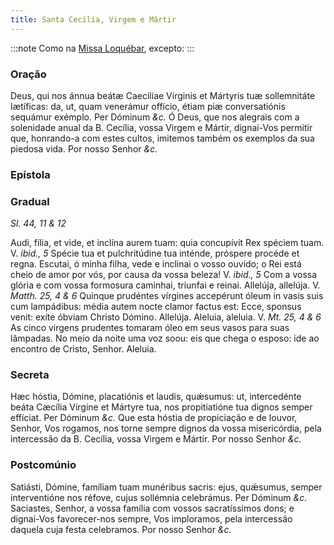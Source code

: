```yaml
---
title: Santa Cecília, Virgem e Mártir
---
```


:::note
Como na [Missa Loquébar](/missal/comum/17virgensmartires1), excepto:
:::

### Oração

<div class="grid grid-cols-2 gap-5">
  <span class="text-justify">
    Deus, qui nos ánnua beátæ Caeciliae Vírginis et Mártyris tuæ sollemnitáte
    lætíficas: da, ut, quam venerámur offício, étiam piæ conversatiónis sequámur
    exémplo. Per Dóminum <em>&c.</em>
  </span>
  <span class="text-justify">
    Ó Deus, que nos alegrais com a solenidade anual da B. Cecília, vossa Virgem
    e Mártir, dignai-Vos permitir que, honrando-a com estes cultos, imitemos
    também os exemplos da sua piedosa vida. Por nosso Senhor <em>&c.</em>
  </span>
</div>

### Epístola


<LinkCard
  href="/missal/comum/18virgensmartires2#epístola"
  title="Virgens Mártires - Missa Me exspectavérunt"
/>

### Gradual

_Sl. 44, 11 & 12_

<div class="grid grid-cols-2 gap-5">
  <span class="text-justify">
    Audi, fília, et vide, et inclína aurem tuam: quia concupívit Rex spéciem
    tuam. V. <em>ibid., 5</em> Spécie tua et pulchritúdine tua inténde, próspere
    procéde et regna.
  </span>
  <span class="text-justify">
    Escutai, ó minha filha, vede e inclinai o vosso ouvido; o Rei está cheio de
    amor por vós, por causa da vossa beleza! V. <em>ibid., 5</em> Com a vossa
    glória e com vossa formosura caminhai, triunfai e reinai.
  </span>
  <span class="text-justify">
    Allelúja, allelúja. V. <em>Matth. 25, 4 & 6</em> Quinque prudéntes vírgines
    accepérunt óleum in vasis suis cum lampádibus: média autem nocte clamor
    factus est: Ecce, sponsus venit: exíte óbviam Christo Dómino. Allelúja.
  </span>
  <span class="text-justify">
    Aleluia, aleluia. V. <em>Mt. 25, 4 & 6</em> As cinco virgens prudentes
    tomaram óleo em seus vasos para suas lâmpadas. No meio da noite uma voz
    soou: eis que chega o esposo: ide ao encontro de Cristo, Senhor. Aleluia.
  </span>
</div>

### Secreta

<div class="grid grid-cols-2 gap-5">
  <span class="text-justify">
    Hæc hóstia, Dómine, placatiónis et laudis, quǽsumus: ut, intercedénte beáta
    Cæcília Vírgine et Mártyre tua, nos propitiatióne tua dignos semper
    effíciat. Per Dóminum <em>&c.</em>
  </span>
  <span class="text-justify">
    Que esta hóstia de propiciação e de louvor, Senhor, Vos rogamos, nos torne
    sempre dignos da vossa misericórdia, pela intercessão da B. Cecília, vossa
    Virgem e Mártir. Por nosso Senhor <em>&c.</em>
  </span>
</div>

### Postcomúnio

<div class="grid grid-cols-2 gap-5">
  <span class="text-justify">
    Satiásti, Dómine, famíliam tuam munéribus sacris: ejus, quǽsumus, semper
    interventióne nos réfove, cujus sollémnia celebrámus. Per Dóminum
    <em>&c.</em>
  </span>
  <span class="text-justify">
    Saciastes, Senhor, a vossa família com vossos sacratíssimos dons; e
    dignai-Vos favorecer-nos sempre, Vos imploramos, pela intercessão daquela
    cuja festa celebramos. Por nosso Senhor <em>&c.</em>
  </span>
</div>
